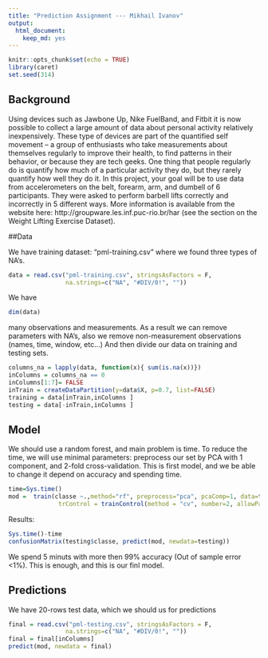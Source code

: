 ```yaml
---
title: "Prediction Assignment --- Mikhail Ivanov"
output: 
  html_document: 
    keep_md: yes
---
```


```r
knitr::opts_chunk$set(echo = TRUE)
library(caret)
set.seed(314)
```

## Background

Using devices such as Jawbone Up, Nike FuelBand, and Fitbit it is now possible to collect a large amount of data about personal activity relatively inexpensively. These type of devices are part of the quantified self movement – a group of enthusiasts who take measurements about themselves regularly to improve their health, to find patterns in their behavior, or because they are tech geeks. One thing that people regularly do is quantify how much of a particular activity they do, but they rarely quantify how well they do it. In this project, your goal will be to use data from accelerometers on the belt, forearm, arm, and dumbell of 6 participants. They were asked to perform barbell lifts correctly and incorrectly in 5 different ways. More information is available from the website here: http://groupware.les.inf.puc-rio.br/har (see the section on the Weight Lifting Exercise Dataset).

##Data

We have training dataset:
"pml-training.csv" where we found three types of NA's.
```r
data = read.csv("pml-training.csv", stringsAsFactors = F, 
                na.strings=c("NA", "#DIV/0!", ""))
```
We have 
```r
dim(data)
```
many observations and measurements. As a result we can remove parameters with NA's, also we remove non-measurement observations (names, time, window, etc...) And then divide our data on training and testing sets.
```r
columns_na = lapply(data, function(x){ sum(is.na(x))})
inColumns = columns_na == 0
inColumns[1:7]= FALSE
inTrain = createDataPartition(y=data$X, p=0.7, list=FALSE)
training = data[inTrain,inColumns ]
testing = data[-inTrain,inColumns ]
```
## Model

We should use a random forest, and main problem is time. To reduce the time, we will use minimal parameters: preprocess our set by PCA with 1 component, and 2-fold cross-validation. This is first model, and we be able to change it depend on accuracy and spending time.  

```r
time=Sys.time()
mod =  train(classe ~.,method="rf", preprocess="pca", pcaComp=1, data=training, 
              trControl = trainControl(method = "cv", number=2, allowParallel=TRUE))
```
Results:
```r
Sys.time()-time
confusionMatrix(testing$classe, predict(mod, newdata=testing))
```

We spend 5 minuts with more then 99% accuracy (Out of sample error <1%). This is enough, and this is our finl model.

## Predictions
We have 20-rows test data, which we should us for predictions 
```r
final = read.csv("pml-testing.csv", stringsAsFactors = F, 
                na.strings=c("NA", "#DIV/0!", ""))
final = final[inColumns]
predict(mod, newdata = final)
```


